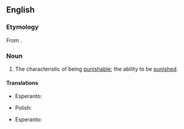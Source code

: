 ==English==

===Etymology===
{{root|en|ine-pro|*kʷey-}}
From {{suffix|en|punish|ability}}.

===Noun===
{{en-noun|-|+}}

# The characteristic of being [[punishable]]; the ability to be [[punish]]ed.

====Translations====
{{trans-top|characteristic of being punishable}}
* Esperanto: {{t+|eo|punindo}}
{{trans-mid}}
* Polish: {{t+|pl|karalność|f}}
{{trans-bottom}}
{{trans-top|ability to be punished}}
* Esperanto: {{t+|eo|puneblo}}
{{trans-mid}}
{{trans-bottom}}